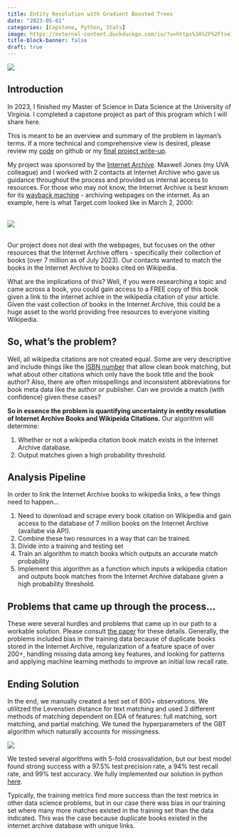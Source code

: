 ```yaml
---
title: Entity Resolution with Gradient Boosted Trees
date: "2023-05-01"
categories: [Capstone, Python, Stats]
image: https://external-content.duckduckgo.com/iu/?u=https%3A%2F%2Ftse1.mm.bing.net%2Fth%3Fid%3DOIP.UYD4bfYlvuLEuKeKZQfaHAHaFh%26pid%3DApi&f=1&ipt=c80bcabadba4b27deff8fbbfa997ac70a9d22b0dc0d7717f116587ec7c0424c9&ipo=images
title-block-banner: false
draft: true
---
```


![](https://external-content.duckduckgo.com/iu/?u=https%3A%2F%2Fwww.kindpng.com%2Fpicc%2Fm%2F379-3795218_internet-archive-internet-archive-logo-hd-png-download.png&f=1&nofb=1&ipt=acd73fc9159f640d3781109efd52875190ccfa30cf30ad35219d42600124216c&ipo=images){fig-align="center"}

## Introduction

In 2023, I finished my Master of Science in Data Science at the University of Virginia. I completed a capstone project as part of this program which I will share here. 

:::{.callout-tip}
This is meant to be an overview and summary of the problem in layman's terms. If a more technical and comprehensive view is desired, please review my [code](https://github.com/acbass49/wiki2ia) on github or my [final project write-up](https://github.com/acbass49/wiki2ia/blob/main/Modeling/Final_Writeup.pdf).
:::

My project was sponsored by the [Internet Archive](https://archive.org/). Maxwell Jones (my UVA colleague) and I worked with 2 contacts at Internet Archive who gave us guidance throughout the process and provided us internal access to resources. For those who may not know, the Internet Archive is best known for its [wayback machine](https://archive.org/web/) - archiving webpages on the internet. As an example, here is what Target.com looked like in March 2, 2000:

<br/>
![](/about_files/capstone1.png)   
<br/>

Our project does not deal with the webpages, but focuses on the other resources that the Internet Archive offers - specifically their collection of books (over 7 million as of July 2023). Our contacts wanted to match the books in the Internet Archive to books cited on Wikipedia.

What are the implications of this? Well, if you were researching a topic and came across a book, you could gain access to a FREE copy of this book given a link to the internet achive in the wikipedia citation of your article. Given the vast collection of books in the Internet Archive, this could be a huge asset to the world providing free resources to everyone visiting Wikipedia.

## So, what's the problem?

Well, all wikipedia citations are not created equal. Some are very descriptive and include things like the [ISBN number](https://en.wikipedia.org/wiki/ISBN) that allow clean book matching, but what about other citations which only have the book title and the book author? Also, there are often misspellings and inconsistent abbreviations for book meta data like the author or publisher. Can we provide a match (with confidence) given these cases?

**So in essence the problem is quantifying uncertainty in entity resolution of Internet Archive Books and Wikipeida Citations.** Our algorithm will determine:

1. Whether or not a wikipedia citation book match exists in the Internet Archive database.
2. Output matches given a high probability threshold.

## Analysis Pipeline

In order to link the Internet Archive books to wikipedia links, a few things need to happen...

1. Need to download and scrape every book citation on Wikipedia and gain access to the database of 7 million books on the Internet Archive (availabe via API).
2. Combine these two resources in a way that can be trained.
3. Divide into a training and testing set
4. Train an algorithm to match books which outputs an accurate match probability
5. Implement this algorithm as a function which inputs a wikipedia citation and outputs book matches from the Internet Archive database given a high probability threshold.

## Problems that came up through the process...

These were several hurdles and problems that came up in our path to a workable solution. Please consult [the paper](https://github.com/acbass49/wiki2ia/blob/main/Modeling/Final_Writeup.pdf) for these details. Generally, the problems included bias in the training data because of duplicate books stored in the Internet Archive, regularization of a feature space of over 200+, handling missing data among key features, and looking for patterns and applying machine learning methods to improve an initial low recall rate.

## Ending Solution

In the end, we manually created a test set of 800+ observations. We utilitzed the Levenstien distance for text matching and used 3 different methods of matching dependent on EDA of features: full matching, sort matching, and partial matching. We tuned the hyperparameters of the GBT algorithm which naturally accounts for missingness.

![](/about_files/capstone2.png)

We tested several algorithms with 5-fold crossvalidation, but our best model found strong success with a 97.5% test precision rate, a 94% test recall rate, and 99% test accuracy. We fully implemented our solution in python [here](https://github.com/acbass49/wiki2ia).

:::{.callout-note}
Typically, the training metrics find more success than the test metrics in other data science problems, but in our case there was bias in our training set where many more matches existed in the training set than the data indicated. This was the case because duplicate books existed in the internet archive database with unique links.
:::
